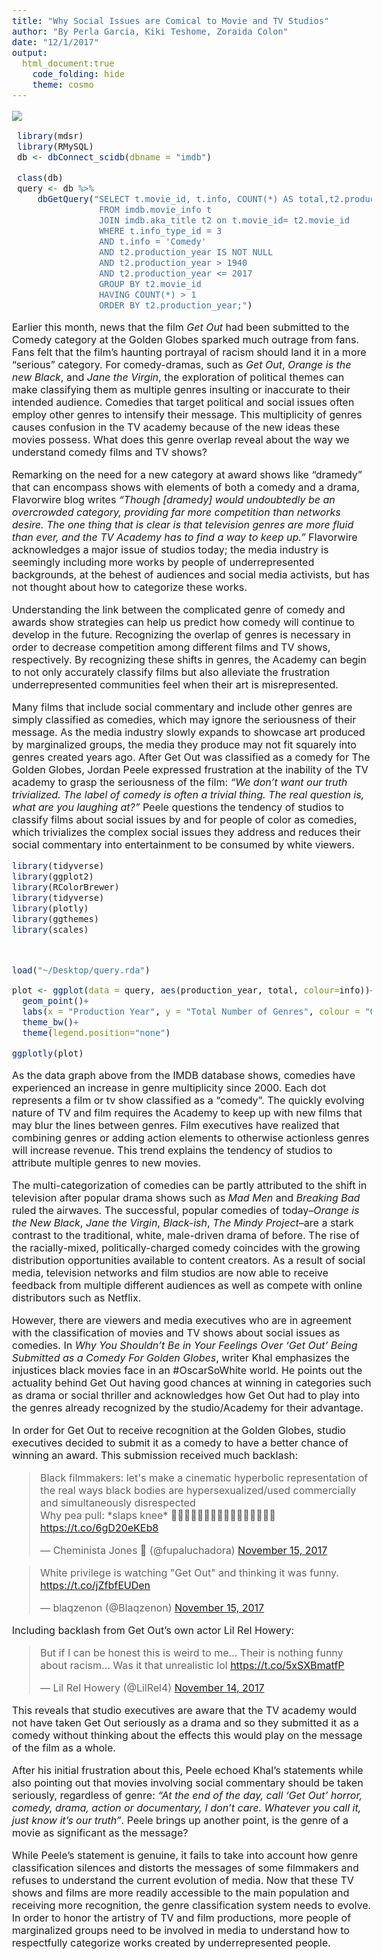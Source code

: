 ```yaml
---
title: "Why Social Issues are Comical to Movie and TV Studios"
author: "By Perla Garcia, Kiki Teshome, Zoraida Colon"
date: "12/1/2017"
output: 
  html_document:true
    code_folding: hide
    theme: cosmo
---
```

<style>
body{
  font-size: 16px;
}
</style>
![](http://www.yellmagazine.com/wp-content/uploads/2017/02/getout-thumb.jpg)


```r

 library(mdsr)
 library(RMySQL)
 db <- dbConnect_scidb(dbname = "imdb")

 class(db)
 query <- db %>%
     dbGetQuery("SELECT t.movie_id, t.info, COUNT(*) AS total,t2.production_year
                 FROM imdb.movie_info t
                 JOIN imdb.aka_title t2 on t.movie_id= t2.movie_id
                 WHERE t.info_type_id = 3
                 AND t.info = 'Comedy'
                 AND t2.production_year IS NOT NULL
                 AND t2.production_year > 1940
                 AND t2.production_year <= 2017
                 GROUP BY t2.movie_id
                 HAVING COUNT(*) > 1
                 ORDER BY t2.production_year;")


```

Earlier this month, news that the film *Get Out* had been submitted to the Comedy category at the Golden Globes sparked much outrage from fans. Fans felt that the film’s haunting portrayal of racism should land it in a more “serious” category. For comedy-dramas, such as *Get Out*, *Orange is the new Black*, and *Jane the Virgin*, the exploration of political themes can make classifying them as multiple genres insulting or inaccurate to their intended audience. Comedies that target political and social issues often employ other genres to intensify their message. This multiplicity of genres causes confusion in the TV academy because of the new ideas these movies possess. What does this genre overlap reveal about the way we understand comedy films and TV shows?

Remarking on the need for a new category at award shows like “dramedy” that can encompass shows with elements of both a comedy and a drama, Flavorwire blog writes *“Though [dramedy] would undoubtedly be an overcrowded category, providing far more competition than networks desire. The one thing that is clear is that television genres are more fluid than ever, and the TV Academy has to find a way to keep up.”* Flavorwire acknowledges a major issue of studios today; the media industry is seemingly including more works by people of underrepresented backgrounds, at the behest of audiences and social media activists, but has not thought about how to categorize these works.


Understanding the link between the complicated genre of comedy and awards show strategies can help us predict how comedy will continue to develop in the future. Recognizing the overlap of genres is necessary in order to decrease competition among different films and TV shows, respectively. By recognizing these shifts in genres, the Academy can begin to not only accurately classify films but also alleviate the frustration underrepresented communities feel when their art is misrepresented. 

Many films that include social commentary and include other genres are simply classified as comedies, which may ignore the seriousness of their message. As the media industry slowly expands to showcase art produced by marginalized groups, the media they produce may not fit squarely into genres created years ago. After Get Out was classified as a comedy for The Golden Globes, Jordan Peele expressed frustration at the inability of the TV academy to grasp the seriousness of the film: *“We don’t want our truth trivialized. The label of comedy is often a trivial thing. The real question is, what are you laughing at?”* Peele questions the tendency of studios to classify films about social issues by and for people of color as comedies, which trivializes the complex social issues they address and reduces their social commentary into entertainment to be consumed by white viewers.



```r

library(tidyverse)
library(ggplot2)
library(RColorBrewer)
library(tidyverse)
library(plotly) 
library(ggthemes)
library(scales)



load("~/Desktop/query.rda")

plot <- ggplot(data = query, aes(production_year, total, colour=info))+
  geom_point()+
  labs(x = "Production Year", y = "Total Number of Genres", colour = "Genre", title = "Genre overlap in Comedy" )+
  theme_bw()+
  theme(legend.position="none")

ggplotly(plot)
```



As the data graph above from the IMDB database shows, comedies have experienced an increase in genre multiplicity since 2000. Each dot represents a film or tv show classified as a “comedy”. The quickly evolving nature of TV and film requires the Academy to keep up with new films that may blur the lines between genres. Film executives have realized that combining genres or adding action elements to otherwise actionless genres will increase revenue. This trend explains the tendency of studios to attribute multiple genres to new movies.  

The multi-categorization of comedies can be partly attributed to the shift in television after popular drama shows such as *Mad Men* and *Breaking Bad* ruled the airwaves. The successful, popular comedies of today--*Orange is the New Black*, *Jane the Virgin*,  *Black-ish*, *The Mindy Project*--are a stark contrast to the traditional, white, male-driven drama of before. The rise of the racially-mixed, politically-charged comedy coincides with the growing distribution opportunities available to content creators. As a result of social media, television networks and film studios are now able to receive feedback from multiple different audiences as well as compete with online distributors such as Netflix.

However, there are viewers and media executives who are in agreement with the classification of movies and TV shows about social issues as comedies. In *Why You Shouldn’t Be in Your Feelings Over ‘Get Out’ Being Submitted as a Comedy For Golden Globes*, writer Khal emphasizes the injustices black movies face in an #OscarSoWhite world. He points out the actuality behind Get Out having good chances at winning in categories such as drama or social thriller and acknowledges how Get Out had to play into the genres already recognized by the studio/Academy for their advantage.

In order for Get Out to receive recognition at the Golden Globes, studio executives decided to submit it as a comedy to have a better chance of winning an award. This submission received much backlash:

<blockquote text-align:center; class="twitter-tweet" data-lang="en"><p lang="en" dir="ltr">Black filmmakers: let&#39;s make a cinematic hyperbolic representation of the real ways black bodies are hypersexualized/used commercially and simultaneously disrespected <br>Why pea pull: *slaps knee* 🤣🤣🤣🤣🤣🤣🤣🤣🤣🤣🤣🤣🤣🤣🤣🤣 <a href="https://t.co/6gD20eKEb8">https://t.co/6gD20eKEb8</a></p>&mdash; Cheminista Jones 🔬 (@fupaluchadora) <a href="https://twitter.com/fupaluchadora/status/930641677341077504?ref_src=twsrc%5Etfw">November 15, 2017</a></blockquote> <script async src="https://platform.twitter.com/widgets.js" charset="utf-8"></script> 

<blockquote class="twitter-tweet" data-lang="en"><p lang="en" dir="ltr">White privilege is watching &quot;Get Out&quot; and thinking it was funny. <a href="https://t.co/jZfbfEUDen">https://t.co/jZfbfEUDen</a></p>&mdash; blaqzenon (@Blaqzenon) <a href="https://twitter.com/Blaqzenon/status/930665838297866240?ref_src=twsrc%5Etfw">November 15, 2017</a></blockquote> <script async src="https://platform.twitter.com/widgets.js" charset="utf-8"></script> 

Including backlash from Get Out's own actor Lil Rel Howery:




<blockquote class="twitter-tweet" data-lang="en"><p lang="en" dir="ltr">But if I can be honest this is weird to me... Their is nothing funny about racism... Was it that unrealistic lol <a href="https://t.co/5xSXBmatfP">https://t.co/5xSXBmatfP</a></p>&mdash; Lil Rel Howery (@LilRel4) <a href="https://twitter.com/LilRel4/status/930552925692116994?ref_src=twsrc%5Etfw">November 14, 2017</a></blockquote> <script async src="https://platform.twitter.com/widgets.js" charset="utf-8"></script> 

This reveals that studio executives are aware that the TV academy would not have taken Get Out seriously as a drama and so they submitted it as a comedy without thinking about the effects this would play on the message of the film as a whole.

After his initial frustration about this, Peele echoed Khal’s statements while also pointing out that movies involving social commentary should be taken seriously, regardless of genre: *“At the end of the day, call ‘Get Out’ horror, comedy, drama, action or documentary, I don’t care. Whatever you call it, just know it’s our truth”*.  Peele brings up another point, is the genre of a movie as significant as the message?

While Peele's statement is genuine, it fails to take into account how genre classification silences and distorts the messages of some filmmakers and refuses to understand the current evolution of media. Now that these TV shows and films are more readily accessible to the main population and receiving more recognition, the genre classification system needs to evolve. In order to honor the artistry of TV and film productions, more people of marginalized groups need to be involved in media to understand how to respectfully categorize works created by underrepresented people. 



